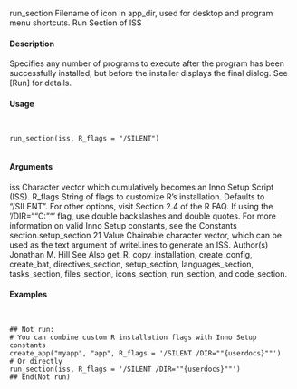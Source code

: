 run_section
Filename of icon in app_dir, used for desktop and program menu shortcuts.
Run Section of ISS

#### Description

Specifies any number of programs to execute after the program has been successfully installed, but
before the installer displays the final dialog. See [Run] for details.

#### Usage
<pre><code>

run_section(iss, R_flags = "/SILENT")

</code></pre>
#### Arguments

iss Character vector which cumulatively becomes an Inno Setup Script (ISS).
R_flags String of flags to customize R’s installation. Defaults to "/SILENT". For other
options, visit Section 2.4 of the R FAQ. If using the ’/DIR=""C:\myapp""’ flag,
use double backslashes and double quotes. For more information on valid Inno
Setup constants, see the Constants section.setup_section
21
Value
Chainable character vector, which can be used as the text argument of writeLines to generate an
ISS.
Author(s)
Jonathan M. Hill
See Also
get_R, copy_installation, create_config, create_bat, directives_section, setup_section,
languages_section, tasks_section, files_section, icons_section, run_section, and code_section.

#### Examples
<pre><code>

## Not run:
# You can combine custom R installation flags with Inno Setup constants
create_app("myapp", "app", R_flags = '/SILENT /DIR=""{userdocs}""')
# Or directly
run_section(iss, R_flags = '/SILENT /DIR=""{userdocs}""')
## End(Not run)
</code></pre>

